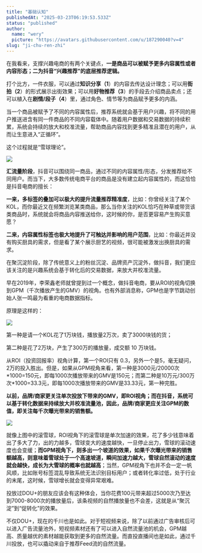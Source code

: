 ```yaml
---
title: "基础认知"
publishedAt: "2025-03-23T06:19:53.533Z"
status: "published"
author:
  name: "wery"
  picture: "https://avatars.githubusercontent.com/u/187290040?v=4"
slug: "ji-chu-ren-zhi"
---
```


在我看来，支撑兴趣电商的有两个关键点，**一是商品可以被赋予更多内容属性或者内容形态；二为抖音“兴趣推荐”的底层推荐逻辑。**

打个比方，一件衣服，可以通过**知识分享（1**）的内容去传达设计理念；可以用**街拍（2**）的形式展示出街效果；可以用**好物推荐（3**）的手段去介绍商品卖点；还可以植入在**剧情/段子（4**）里，通过角色、情节等为商品赋予更多的内涵。

当一个商品被赋予了不同的内容属性后，推荐系统就会基于用户兴趣，将不同的用户推送进含有同一件商品的不同内容载体中。随着用户数据和交易数据的持续积累，系统会持续的放大和校准流量，帮助商品内容找到更多精准且潜在的用户，从而让生意进入“正循环”。

这个过程就是“雪球理论”。

![](https://jks4lzcz64.feishu.cn/space/api/box/stream/download/asynccode/?code=MTg4NmIwMGJmZWI3YWVjYTYxMzQ0YjlkZDdlMmVjOTFfdzRoSGlTZFhzM3FtSHd4aHlrNXpQcnUxc09nVDR4UGJfVG9rZW46U1ptWmI5djNVb0xNNmZ4S3cwcGNNNWZObjE2XzE3NDI3MTI2NDc6MTc0MjcxNjI0N19WNA)

**汇流量阶段**，抖音可以围绕同一商品，通过不同的内容属性/形态，分发推荐给不同用户。而当下，大多数传统电商平台的商品是没有建立起内容属性的，而这恰恰是抖音电商的擅长：

**一来，多标签的叠加可以极大的提升流量推荐精准度**，比如：你曾经关注了某个KOL，而你最近又在频繁浏览某类商品，那么当你关注的KOL恰巧在种草或带货该类商品时，系统就会将商品内容推送给你，这时候的你，是否更容易产生购买意愿？

**二来，内容属性标签也极大地提升了可触达并影响的用户范围**，比如：你最近并没有购买厨具的需求，但是看了某个展示厨艺的视频，很可能被激发出换厨具的需求。

在聚沉淀阶段，除了传统意义上的粉丝沉淀、品牌资产沉淀外，做抖音，我们更应该关注的是兴趣系统会基于转化后的交易数据，来放大并校准流量。

早在2019年，李荣鑫老师就曾提到过一个概念，做抖音电商，要从ROI的视角切换到GPM（千次播放产生的GMV）的视角。也有外部消息称，GPM也是字节跳动创始人张一鸣最为看重的电商数据指标。

原理是这样的：

![](https://jks4lzcz64.feishu.cn/space/api/box/stream/download/asynccode/?code=NjgzNjJmZTdjNjI0NGM3OTE2YzZiMjIwNDIxNzM4MmNfMndaQ3JhVFpWWXZ0UEY3ejdZdk53SDBxZ1I1WlI3cG9fVG9rZW46SW9SQWJxb201b0laVVh4Nzhwc2NiNjdHbkZkXzE3NDI3MTI2NDc6MTc0MjcxNjI0N19WNA)

第一种是请一个KOL花了1万块钱，播放量2万次，卖了3000块钱的货；

第二种是花了2万块，产生了300万的播放量，成交额 10 万块钱。

从ROI（投资回报率）视角计算，第一个ROI只有 0.3，另外一个是5，毫无疑问，2万的投入胜出。但是，如果从GPM视角来看，第一种是3000元/20000次\*1000=150元，即每1000次播放带来的GMV是150元；而第二种是10万元/300万次\*1000=33.3元，即每1000次播放带来的GMV是33.33元，第一种完胜。

**以前，品牌/商家更关注单次投放下带来的GMV，即ROI视角；而在抖音，系统可以基于转化数据来持续放大并校准流量池，因此，品牌/商家更应关注GPM的数值，即关注每千次曝光带来的销售额。**

![](https://jks4lzcz64.feishu.cn/space/api/box/stream/download/asynccode/?code=Y2U5MmQyOTdiZjQyM2NkZjk4YmVlMjQzY2JjMWYxMmNfN0NTRFF2SWxSeHp6YWljRWMwQ3pNSHp5bzdYVHpmYURfVG9rZW46Q2xGc2JyazJybzBCMmd4dFNMcGN2SGtMbkdwXzE3NDI3MTI2NDc6MTc0MjcxNjI0N19WNA)

就像上图中的滚雪球，ROI视角下的滚雪球是单次加速的效果，花了多少钱意味着出了多大了力，出的力越多，雪球变大的速度越快，一旦停止出力，雪球的滚动速度也会变缓；**而GPM视角下，则多出一个坡道的效果，如果千次曝光带来的销售额越高，则意味着雪球处于一个高速坡道，瞬间加速力越大，雪球自然滚动的速度就会越快，成长为大雪球的概率也就越高**；当然，GPM视角下也并不会一定一帆风顺，比如账号标签混乱导致系统无法识别目标用户；或者转化率过低，处于行业的末尾，这时候，雪球增长就会变得异常艰难。

投放过DOU+的朋友应该会有这种体会，当你花费100元带来超过5000次乃至达到7000-8000次的播放量后，该条视频的自然播放量也不会差，这就是从“聚沉淀”到“促转化”的效果。

不仅DOU+，现在的千川也是如此。对于短视频来说，除了以前通过广告审核后可以进入广告流量池外，短视频素材还有了可以进入自然流量池的机会，GPM越高、质量越优的素材越能获取到更多的自然流量。而直投直播间也是如此，通过千川投放，也可以撬动来自于推荐Feed流的自然流量。
